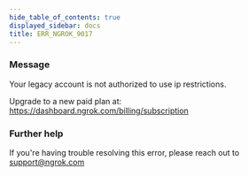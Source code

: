 ```yaml
---
hide_table_of_contents: true
displayed_sidebar: docs
title: ERR_NGROK_9017
---
```




### Message

Your legacy account is not authorized to use ip restrictions.

Upgrade to a new paid plan at: https://dashboard.ngrok.com/billing/subscription

<ErrorDetails error="err_ngrok_9017" />

### Further help

If you're having trouble resolving this error, please reach out to [support@ngrok.com](mailto:support@ngrok.com?subject=Help%20with%20ERR_NGROK_9017)
